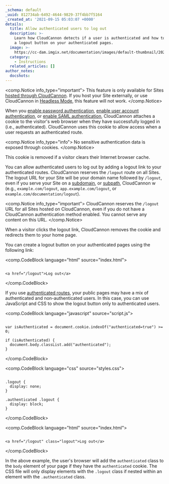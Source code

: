 ```yaml
---
_schema: default
_uuid: 812734ab-6492-4644-9829-37f4bb7f5164
_created_at: '2021-09-15 05:03:07 +0000'
details:
  title: Allow authenticated users to log out
  description: >-
    Learn how CloudCannon detects if a user is authenticated and how to configure
    a logout button on your authenticated pages.
  image: >-
    https://cc-dam.imgix.net/documentation/images/default-thumbnail/2023-Q4/CloudCannon-Documentation-Thumbnail.png
  category:
    - Instructions
  related_articles: []
author_notes:
  docshots:
---
```

<comp.Notice info_type="important">
  This feature is only available for Sites [hosted through CloudCannon](/documentation/articles/what-is-web-hosting/#hosting-on-cloud-cannon). If you host your Site externally, or use CloudCannon in [Headless Mode](/documentation/articles/what-is-headless-mode/), this feature will not work.
</comp.Notice>

When you [enable password authentication](/documentation/articles/enable-password-authentication/), [enable user account authentication](/documentation/articles/enable-user-account-authentication/), or [enable SAML authentication](/documentation/articles/enable-saml-authentication/), CloudCannon attaches a cookie to the visitor's web browser when they have successfully logged in (i.e., authenticated). CloudCannon uses this cookie to allow access when a user requests an authenticated route.

<comp.Notice info_type="info">
  No sensitive authentication data is exposed through cookies.
</comp.Notice>

This cookie is removed if a visitor clears their Internet browser cache.

You can allow authenticated users to log out by adding a logout link to your authenticated routes. CloudCannon reserves the `/logout` route on all Sites. The logout URL for your Site will be your domain name followed by `/logout`, even if you serve your Site on a [subdomain](/documentation/articles/add-a-custom-domain-to-your-site/), or [subpath](/documentation/articles/add-a-custom-domain-to-your-site/), CloudCannon w (e.g., `example.com/logout`, `app.example.com/logout`, or `example.com/documentation/logout`).

<comp.Notice info_type="important">
  CloudCannon reserves the `/logout` URL for all Sites hosted on CloudCannon, even if you do not have a CloudCannon authentication method enabled. You cannot serve any content on this URL.
</comp.Notice>

When a visitor clicks the logout link, CloudCannon removes the cookie and redirects them to your home page.

You can create a logout button on your authenticated pages using the following link:

<comp.CodeBlock language="html" source="index.html">
```

<a href="/logout">Log out</a>

```
</comp.CodeBlock>

If you use [authenticated routes](/documentation/articles/configure-authenticated-routes/), your public pages may have a mix of authenticated and non-authenticated users. In this case, you can use JavaScript and CSS to show the logout button only to authenticated users.

<comp.CodeBlock language="javascript" source="script.js">
```

var isAuthenticated = document.cookie.indexOf("authenticated=true") >= 0;

if (isAuthenticated) {
  document.body.classList.add("authenticated");
}

```
</comp.CodeBlock>

<comp.CodeBlock language="css" source="styles.css">
```

.logout {
  display: none;
}

.authenticated .logout {
  display: block;
}

```
</comp.CodeBlock>

<comp.CodeBlock language="html" source="index.html">
```

<a href="/logout" class="logout">Log out</a>

```
</comp.CodeBlock>

In the above example, the user's browser will add the `authenticated` class to the `body` element of your page if they have the `authenticated` cookie. The CSS file will only display elements with the `.logout` class if nested within an element with the `.authenticated` class.